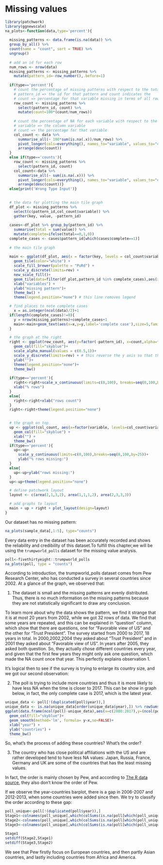# Missing values

```r
library(patchwork)
library(ggnewscale)
na_plots<-function(data,type='percent'){
  
  missing_patterns <- data.frame(is.na(data)) %>%
  group_by_all() %>%
  count(name = "count", sort = TRUE) %>%
  ungroup()
  
  # add an id for each row
  num_rows <- nrow(data)
  missing_patterns <- missing_patterns %>% 
    mutate(pattern_id=-row_number(),.before=1)
  
  if(type=='percent'){
    # count the percentage of missing patterns with respect to the total number of rows:
    # pattern_id => the id for that pattern and count indicates the 
    # count => percentage for that variable missing in terms of all rows
    row_count <- missing_patterns %>% 
      select(pattern_id, count) %>%
      mutate(count=100*(count/num_rows))
    
    # count the percentage of NA for each variable with respect to the total number of rows:
    # variable => the column variable
    # count => the percentage for that variable
    col_count <- data %>% 
      summarise_all(~ 100*sum(is.na(.x))/num_rows) %>% 
      pivot_longer(cols=everything(), names_to="variable", values_to="count") %>% 
      arrange(desc(count))
  }
  else if(type=='counts'){
    row_count <- missing_patterns %>% 
      select(pattern_id, count)
    col_count<-data %>% 
      summarise_all(~ sum(is.na(.x))) %>%
      pivot_longer(cols=everything(), names_to="variable", values_to="count") %>% 
      arrange(desc(count))}
  else{print('Wrong Type Input')}
    
  
  # the data for plotting the main tile graph
  df_plot <- missing_patterns %>%
    select(c(pattern_id,col_count$variable)) %>% 
    gather(key, value, -pattern_id) 
  
  cases<-df_plot %>% group_by(pattern_id) %>% 
    summarise(total = sum(value)) %>%
    mutate(complete=ifelse(total==0,1,0))
  complete_cases <- cases$pattern_id[which(cases$complete==1)]
  
  # the main tile graph
  
  main <- ggplot(df_plot, aes(x = factor(key, levels = col_count$variable), y = factor(-pattern_id), fill = value)) +
    geom_tile(color="white") +
    scale_fill_brewer(palette = "PuRd") +
    scale_y_discrete(limits=rev) +
    new_scale_fill()+
    geom_tile(data=filter(df_plot,pattern_id %in% complete_cases),aes(x = factor(key, levels = col_count$variable), y = factor(-pattern_id)),fill='#9264de')+
    xlab("variables") +
    ylab("missing pattern")+
    theme_bw() +
    theme(legend.position="none") # this line removes legend

  # find places to note complete cases
    x = as.integer(ncol(data)/2)+1
  if(length(complete_cases)!=0){
    y = nrow(missing_patterns)+complete_cases+1
    main<-main+geom_text(aes(x=x,y=y,label='complete case'),size=5,family="Times", fontface='bold')+theme(legend.position="none")
  }

  # the graph at the right
  right <- ggplot(row_count, aes(y=factor(-pattern_id), x=count,alpha=factor(rev(cases$complete)))) +
    geom_col(fill="skyblue")+
    scale_alpha_manual(values = c(0.5,1))+
    scale_y_discrete(limits=rev) + # this reverse the y axis so that the smallest is the last pattern id
    ylab("")+
    theme(legend.position="none")+
    theme_bw()
  
  if(type=='percent'){
    right<-right+scale_x_continuous(limits=c(0,100), breaks=seq(0,100,by=25)) +
    xlab("% rows")
  }
  else{
    right<-right+xlab("rows count")
  }
  right<-right+theme(legend.position="none")
    

  # the graph on top
  up <- ggplot(col_count, aes(x=factor(variable, levels=col_count$variable), y=count)) + 
    geom_col(fill="skyblue") +
    xlab("") +
    theme_bw()
  if(type=='percent'){
    up<-up+
      scale_y_continuous(limits=c(0,100),breaks=seq(0,100,by=25))+
      ylab("% rows missing:")
  }
  else{
    up<-up+ylab("rows missing:")
  }
  up<-up+theme(legend.position="none")

  # define patchwork layout
  layout <- c(area(2,1,3,2), area(1,1,1,2), area(2,3,3,3))

  # add graphs to layout
  main + up + right + plot_layout(design=layout)
}
```

Our dataset has no missing pattern:

```r
na_plots(sample_data[,1:5], type="counts")
```

Every data entry in the dataset has been accurately recorded and shows the reliability and credibility of this dataset.To fulfill this chapter,we will be using the `trumpworld_polls` dataset for the missing value analysis.

```r
poll<-fivethirtyeight::trumpworld_polls
na_plots(poll, type = "counts")
```

According to introduction, the trumpworld_polls dataset comes from Pew Research Center, who has conducted a survey in several countries since 2002. At a glance of the graph, we observed that:

1. The dataset is small and the missing patterns are evenly distributed. Thus, there is no much information on the missing patterns because they are not statistically significant to draw any conclusion.

To learn more about why the data shows the pattern, we find it strange that it is at most 20 years from 2002, while we got 32 rows of data. We find that some years are repeated, and this can be explained in "question" column, which show that there are questions, one for "Favorable view of US" and the other for "Trust President". The survey started from 2000 to 2017, 18 years in total. In 2000,2002,2004 they asked about "Trust President" and in 2001 they asked about "Favorable view of US". In years after 2005, they asked both question. So, they actually chose different countries every year, and given that the first few years they might only ask one question, which made the NA count once that year. This perfectly explains observation 1.

It's logical then to see if the survey is trying to enlarge its country size, and we got our second observation:

2. The poll is trying to include more countries and thus it is more likely to have less NA when the time is closer to 2017. This can be show in graph below, in fact, the only complete case is 2017, which is the latest year.

```r
unique_data <- poll[!(duplicated(poll$year)),]
unique_data <- is.na(unique_data[order(unique_data$year),]) %>% rowSums()
ggplot(data.frame(ncol(poll)-unique_data),aes(x=c(2000:2017),y=(ncol(poll)-unique_data)))+
  geom_col(fill="skyblue")+
  geom_smooth(method='lm', formula= y~x,se=FALSE)+
  xlab("year") +
  ylab("countries") +
  theme_bw()
```

So, what's the process of adding these countries? What's the order?

3. The country who has close political affiliations with the US and are rather developed tend to have less NA values: Japan, Russia, France, Germany and UK are some of the countries that has the least missing values. 

In fact, the order is mainly chosen by Pew, and according to [The R data source](https://fivethirtyeight.com/features/what-the-world-thinks-of-trump/), they also don't know the order of Pew. 

If we observe the year-countries barplot, there is a gap in 2006-2007 and 2012-2013, when some countries were added since then. We try to classify the order according to these gap:

```r
poll_unique<-poll[!(duplicated(poll$year)),]
Stage1<-colnames(poll_unique[,which(colSums(is.na(poll[which(poll_unique$year<2007),]))<3)]) #At most 2 out of 8 years are missing
Stage2<-colnames(poll_unique[,which(colSums(is.na(poll[which(poll_unique$year>2006 & poll_unique$year<2013),]))<2)])
Stage3<-colnames(poll_unique[,which(colSums(is.na(poll[which(poll_unique$year>2012),]))<2)])

Stage1
setdiff(Stage2,Stage1)
setdiff(Stage3,Stage2)
```

We see that Pew firstly focus on European countries, and then partly Asian countries, and lastly including countries from Africa and America.
